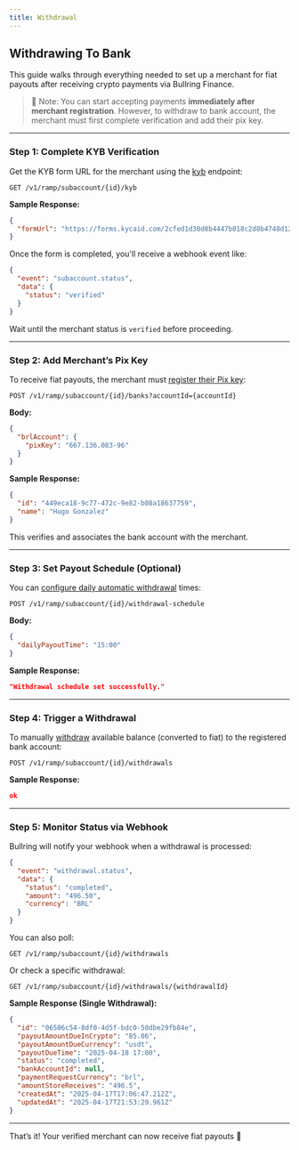 ```yaml
---
title: Withdrawal
---
```


## Withdrawing To Bank

This guide walks through everything needed to set up a merchant for fiat payouts after receiving crypto payments via Bullring Finance.

> 🧠 Note: You can start accepting payments **immediately after merchant registration**. However, to withdraw to bank account, the merchant must first complete verification and add their pix key.

---

### Step 1: Complete KYB Verification

Get the KYB form URL for the merchant using the [kyb](/api-reference/verification/get-kyb-url) endpoint:

```http
GET /v1/ramp/subaccount/{id}/kyb
```

**Sample Response:**
```json
{
  "formUrl": "https://forms.kycaid.com/2cfed1d30d8b4447b018c2d8b4748d129493"
}
```

Once the form is completed, you'll receive a webhook event like:

```json
{
  "event": "subaccount.status",
  "data": {
    "status": "verified"
  }
}
```

Wait until the merchant status is `verified` before proceeding.

---

### Step 2: Add Merchant’s Pix Key

To receive fiat payouts, the merchant must [register their Pix key](/api-reference/bank/verify-pix-key):

```http
POST /v1/ramp/subaccount/{id}/banks?accountId={accountId}
```

**Body:**
```json
{
  "brlAccount": {
    "pixKey": "667.136.083-96"
  }
}
```

**Sample Response:**
```json
{
  "id": "449eca18-9c77-472c-9e82-b08a18637759",
  "name": "Hugo Gonzalez"
}
```

This verifies and associates the bank account with the merchant.

---

### Step 3: Set Payout Schedule (Optional)

You can [configure daily automatic withdrawal](/api-reference/withdrawals/set-daily-withdrawal-schedule) times:

```http
POST /v1/ramp/subaccount/{id}/withdrawal-schedule
```

**Body:**
```json
{
  "dailyPayoutTime": "15:00"
}
```

**Sample Response:**
```json
"Withdrawal schedule set successfully."
```

---

### Step 4: Trigger a Withdrawal

To manually [withdraw](/api-reference/withdrawals/initiate-withdrawal) available balance (converted to fiat) to the registered bank account:

```http
POST /v1/ramp/subaccount/{id}/withdrawals
```

**Sample Response:**
```json
ok
```

---

### Step 5: Monitor Status via Webhook

Bullring will notify your webhook when a withdrawal is processed:

```json
{
  "event": "withdrawal.status",
  "data": {
    "status": "completed",
    "amount": "496.50",
    "currency": "BRL"
  }
}
```

You can also poll:
```http
GET /v1/ramp/subaccount/{id}/withdrawals
```

Or check a specific withdrawal:
```http
GET /v1/ramp/subaccount/{id}/withdrawals/{withdrawalId}
```

**Sample Response (Single Withdrawal):**
```json
{
  "id": "06506c54-8df0-4d5f-bdc0-50dbe29fb84e",
  "payoutAmountDueInCrypto": "85.06",
  "payoutAmountDueCurrency": "usdt",
  "payoutDueTime": "2025-04-18 17:00",
  "status": "completed",
  "bankAccountId": null,
  "paymentRequestCurrency": "brl",
  "amountStoreReceives": "496.5",
  "createdAt": "2025-04-17T17:06:47.212Z",
  "updatedAt": "2025-04-17T21:53:29.961Z"
}
```

---

That’s it! Your verified merchant can now receive fiat payouts 🚀


